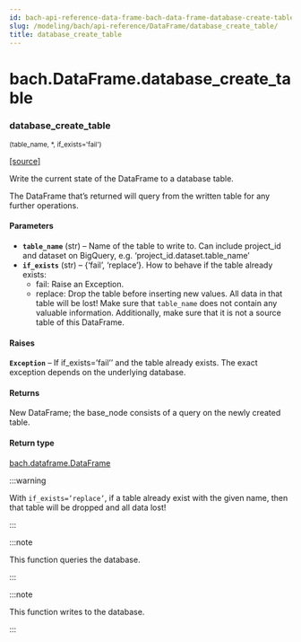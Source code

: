 ```yaml
---
id: bach-api-reference-data-frame-bach-data-frame-database-create-table
slug: /modeling/bach/api-reference/DataFrame/database_create_table/
title: database_create_table
---
```


# bach.DataFrame.database_create_table

<div className="method">

### <span className="name">database_create_table</span>

<small className="parameter-list">(<span className="parameter" id="table_name">table_name</span>, <span className="parameter" id="*">\*</span>, <span className="parameter" id="if_exists">if_exists='fail'</span>)</small>


&#8203;<span className="view-source">[[source]](https://github.com/objectiv/objectiv-analytics/blob/main/bach/bach/dataframe.py)</span>

<div className="content">

Write the current state of the DataFrame to a database table.

The DataFrame that’s returned will query from the written table for any further operations.


#### Parameters

* **`table_name`** (str) – Name of the table to write to. Can include project_id and dataset
on BigQuery, e.g. ‘project_id.dataset.table_name’
* **`if_exists`** (str) – {‘fail’, ‘replace’}. How to behave if the table already exists:
  * fail: Raise an Exception.
  * replace: Drop the table before inserting new values. All data in that table will be lost! Make 
sure that `table_name` does not contain any valuable information. Additionally, make sure 
that it is not a source table of this DataFrame.




#### Raises

**`Exception`** – If if_exists=’fail’’ and the table already exists. The exact exception depends on
the underlying database.



#### Returns

New DataFrame; the base_node consists of a query on the newly created table.



#### Return type

[bach.dataframe.DataFrame](/modeling/bach/api-reference/DataFrame/bach.DataFrame.mdx)


:::warning

With `if_exists=’replace’`, if a table already exist with the given name, then that table will
be dropped and all data lost!


:::

:::note

This function queries the database.


:::

:::note

This function writes to the database.


:::


</div>


</div>
